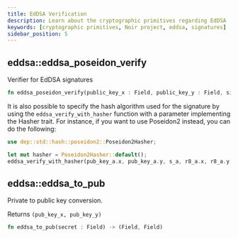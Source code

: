 ```yaml
---
title: EdDSA Verification
description: Learn about the cryptographic primitives regarding EdDSA
keywords: [cryptographic primitives, Noir project, eddsa, signatures]
sidebar_position: 5
---
```



## eddsa::eddsa_poseidon_verify

Verifier for EdDSA signatures

```rust
fn eddsa_poseidon_verify(public_key_x : Field, public_key_y : Field, signature_s: Field, signature_r8_x: Field, signature_r8_y: Field, message: Field) -> bool
```

It is also possible to specify the hash algorithm used for the signature by using the `eddsa_verify_with_hasher` function with a parameter implementing the Hasher trait. For instance, if you want to use Poseidon2 instead, you can do the following:
```rust
use dep::std::hash::poseidon2::Poseidon2Hasher;

let mut hasher = Poseidon2Hasher::default();
eddsa_verify_with_hasher(pub_key_a.x, pub_key_a.y, s_a, r8_a.x, r8_a.y, msg, &mut hasher);
```

<BlackBoxInfo />

## eddsa::eddsa_to_pub

Private to public key conversion.

Returns `(pub_key_x, pub_key_y)`

```rust
fn eddsa_to_pub(secret : Field) -> (Field, Field)
```

